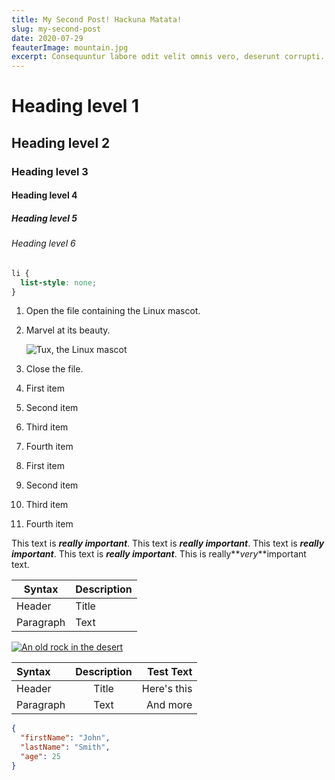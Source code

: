 ```yaml
---
title: My Second Post! Hackuna Matata!
slug: my-second-post
date: 2020-07-29
feauterImage: mountain.jpg
excerpt: Consequuntur labore odit velit omnis vero, deserunt corrupti.
---
```


# Heading level 1

## Heading level 2

### Heading level 3

#### Heading level 4

##### Heading level 5

###### Heading level 6

```css
li {
  list-style: none;
}
```

1.  Open the file containing the Linux mascot.
2.  Marvel at its beauty.

    ![Tux, the Linux mascot](/assets/images/tux.png)

3.  Close the file.

4.  First item
5.  Second item
6.  Third item
7.  Fourth item

8.  First item
9.  Second item
10. Third item
11. Fourth item

This text is **_really important_**.
This text is **_really important_**.
This text is **_really important_**.
This text is **_really important_**.
This is really**_very_**important text.

| Syntax    | Description |
| --------- | ----------- |
| Header    | Title       |
| Paragraph | Text        |

[![An old rock in the desert](/assets/images/shiprock.jpg "Shiprock, New Mexico by Beau Rogers")](https://d33wubrfki0l68.cloudfront.net/eab45e25bb79970178fab7a2d10cba0209372a59/94d9e/assets/images/philly-magic-garden.jpg)

| Syntax    | Description |   Test Text |
| :-------- | :---------: | ----------: |
| Header    |    Title    | Here's this |
| Paragraph |    Text     |    And more |

```json
{
  "firstName": "John",
  "lastName": "Smith",
  "age": 25
}
```
